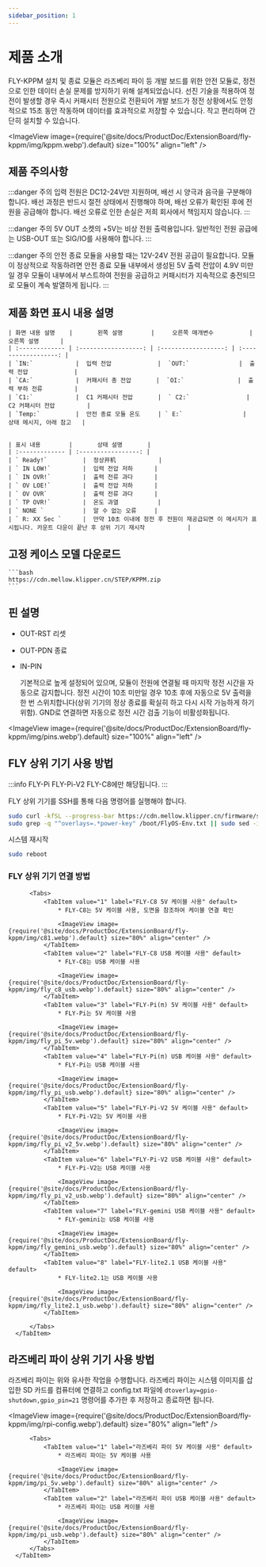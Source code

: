 ```yaml
---
sidebar_position: 1
---
```







# 제품 소개

  FLY-KPPM 설치 및 종료 모듈은 라즈베리 파이 등 개발 보드를 위한 안전 모듈로, 정전으로 인한 데이터 손실 문제를 방지하기 위해 설계되었습니다. 선진 기술을 적용하여 정전이 발생할 경우 즉시 커패시터 전원으로 전환되어 개발 보드가 정전 상황에서도 안정적으로 15초 동안 작동하며 데이터를 효과적으로 저장할 수 있습니다. 작고 편리하며 간단히 설치할 수 있습니다.

  <ImageView image={require('@site/docs/ProductDoc/ExtensionBoard/fly-kppm/img/kppm.webp').default} size="100%" align="left" />


## 제품 주의사항

  :::danger 주의
  입력 전원은 DC12-24V만 지원하며, 배선 시 양극과 음극을 구분해야 합니다. 배선 과정은 반드시 절전 상태에서 진행해야 하며, 배선 오류가 확인된 후에 전원을 공급해야 합니다. 배선 오류로 인한 손실은 저희 회사에서 책임지지 않습니다.
  :::

  :::danger 주의
  5V OUT 소켓의 +5V는 비상 전원 출력용입니다. 일반적인 전원 공급에는 USB-OUT 또는 SIG/IO를 사용해야 합니다.
  :::

  :::danger 주의
  안전 종료 모듈을 사용할 때는 12V-24V 전원 공급이 필요합니다. 모듈이 정상적으로 작동하려면 안전 종료 모듈 내부에서 생성된 5V 출력 전압이 4.9V 미만일 경우 모듈이 내부에서 부스트하여 전원을 공급하고 커패시터가 지속적으로 충전되므로 모듈이 계속 발열하게 됩니다.
  :::


## 제품 화면 표시 내용 설명


    | 화면 내용 설명    |       왼쪽 설명        |     오른쪽 매개변수          |        오른쪽 설명      |
    | :------------- | :------------------: | :------------------: | :------------------: |
    | `IN:`            |  입력 전압             |  `OUT:`              |  출력 전압             |
    | `CA:`            |  커패시터 총 전압       |  `OI:`               |  출력 부하 전류         |
    | `C1:`            |  C1 커패시터 전압       |  ` C2:`                |  C2 커패시터 전압         | 
    | `Temp:`          |  안전 종료 모듈 온도     | ` E:`                 |  상태 메시지, 아래 참고   | 


    | 표시 내용        |       상태 설명       |
    | :------------- | :-----------------: | 
    | ` Ready!`          |  정상开机            |
    | ` IN LOW!`         |  입력 전압 저하      |
    | ` IN OVR!`         |  출력 전류 과다      |
    | ` OV LOE!`         |  출력 전압 저하      |
    | ` OV OVR`          |  출력 전류 과다      |
    | ` TP OVR!`         |  온도 과열           |
    | ` NONE `           |  알 수 없는 오류     |
    | ` R: XX Sec `      |  만약 10초 이내에 정전 후 전원이 재공급되면 이 메시지가 표시됩니다. 카운트 다운이 끝난 후 상위 기기 재시작            |

## 고정 케이스 모델 다운로드

    ```bash
    https://cdn.mellow.klipper.cn/STEP/KPPM.zip
    ```

## 핀 설명

  * OUT-RST 리셋
  * OUT-PDN 종료

  * IN-PIN 

    기본적으로 높게 설정되어 있으며, 모듈이 전원에 연결될 때 마지막 정전 시간을 자동으로 감지합니다. 
  정전 시간이 10초 미만일 경우 10초 후에 자동으로 5V 출력을 한 번 스위치합니다(상위 기기의 정상 종료를 확실히 하고 다시 시작 가능하게 하기 위함).
  GND로 연결하면 자동으로 정전 시간 검출 기능이 비활성화됩니다.

  <ImageView image={require('@site/docs/ProductDoc/ExtensionBoard/fly-kppm/img/pins.webp').default} size="100%" align="left" />

## FLY 상위 기기 사용 방법

  :::info
  FLY-Pi FLY-Pi-V2 FLY-C8에만 해당됩니다.
  :::

  FLY 상위 기기를 SSH를 통해 다음 명령어를 실행해야 합니다.

  ```bash
  sudo curl -kfSL --progress-bar https://cdn.mellow.klipper.cn/firmware/sun50i-h5-power-key.dtbo -o /boot/dtb/allwinner/overlay/sun50i-h5-power-key.dtbo
  sudo grep -q "^overlays=.*power-key" /boot/FlyOS-Env.txt || sudo sed -i '/^overlays=/ s/$/ power-key/' /boot/FlyOS-Env.txt
  ```

  시스템 재시작

  ```bash
  sudo reboot
  ```
  
### FLY 상위 기기 연결 방법

  <Tabs>
      <TabItem value="serial" label="FLY 상위 기기 연결 방법" default>

          <Tabs>
              <TabItem value="1" label="FLY-C8 5V 케이블 사용" default>
                  * FLY-C8는 5V 케이블 사용, 도면을 참조하여 케이블 연결 확인

                  <ImageView image={require('@site/docs/ProductDoc/ExtensionBoard/fly-kppm/img/c81.webp').default} size="80%" align="center" />
              </TabItem>
              <TabItem value="2" label="FLY-C8 USB 케이블 사용" default>
                  * FLY-C8는 USB 케이블 사용

                  <ImageView image={require('@site/docs/ProductDoc/ExtensionBoard/fly-kppm/img/fly_c8_usb.webp').default} size="80%" align="center" />
              </TabItem>
              <TabItem value="3" label="FLY-Pi(π) 5V 케이블 사용" default>
                  * FLY-Pi는 5V 케이블 사용

                  <ImageView image={require('@site/docs/ProductDoc/ExtensionBoard/fly-kppm/img/fly_pi_5v.webp').default} size="80%" align="center" />
              </TabItem>
              <TabItem value="4" label="FLY-Pi(π) USB 케이블 사용" default>
                  * FLY-Pi는 USB 케이블 사용

                  <ImageView image={require('@site/docs/ProductDoc/ExtensionBoard/fly-kppm/img/fly_pi_usb.webp').default} size="80%" align="center" />
              </TabItem>
              <TabItem value="5" label="FLY-Pi-V2 5V 케이블 사용" default>
                  * FLY-Pi-V2는 5V 케이블 사용

                  <ImageView image={require('@site/docs/ProductDoc/ExtensionBoard/fly-kppm/img/fly_pi_v2_5v.webp').default} size="80%" align="center" />
              </TabItem>
              <TabItem value="6" label="FLY-Pi-V2 USB 케이블 사용" default>
                  * FLY-Pi-V2는 USB 케이블 사용

                  <ImageView image={require('@site/docs/ProductDoc/ExtensionBoard/fly-kppm/img/fly_pi_v2_usb.webp').default} size="80%" align="center" />
              </TabItem>
              <TabItem value="7" label="FLY-gemini USB 케이블 사용" default>
                  * FLY-gemini는 USB 케이블 사용

                  <ImageView image={require('@site/docs/ProductDoc/ExtensionBoard/fly-kppm/img/fly_gemini_usb.webp').default} size="80%" align="center" />
              </TabItem>
              <TabItem value="8" label="FLY-lite2.1 USB 케이블 사용" default>
                  * FLY-lite2.1는 USB 케이블 사용

                  <ImageView image={require('@site/docs/ProductDoc/ExtensionBoard/fly-kppm/img/fly_lite2.1_usb.webp').default} size="80%" align="center" />
              </TabItem>
            
          </Tabs>
      </TabItem>
  </Tabs>

## 라즈베리 파이 상위 기기 사용 방법

  라즈베리 파이는 위와 유사한 작업을 수행합니다. 라즈베리 파이는 시스템 이미지를 삽입한 SD 카드를 컴퓨터에 연결하고 config.txt 파일에 `dtoverlay=gpio-shutdown,gpio_pin=21` 명령어를 추가한 후 저장하고 종료하면 됩니다.

  <ImageView image={require('@site/docs/ProductDoc/ExtensionBoard/fly-kppm/img/rpi-config.webp').default} size="80%" align="left" />

  

  <Tabs>
      <TabItem value="serial" label="라즈베리 파이 상위 기기 연결 방법" default>

          <Tabs>
              <TabItem value="1" label="라즈베리 파이 5V 케이블 사용" default>
                  * 라즈베리 파이는 5V 케이블 사용

                  <ImageView image={require('@site/docs/ProductDoc/ExtensionBoard/fly-kppm/img/pi_5v.webp').default} size="80%" align="center" />
              </TabItem>
              <TabItem value="2" label="라즈베리 파이 USB 케이블 사용" default>
                  * 라즈베리 파이는 USB 케이블 사용

                  <ImageView image={require('@site/docs/ProductDoc/ExtensionBoard/fly-kppm/img/pi_usb.webp').default} size="80%" align="center" />
              </TabItem>
          </Tabs>
      </TabItem>
  </Tabs>
